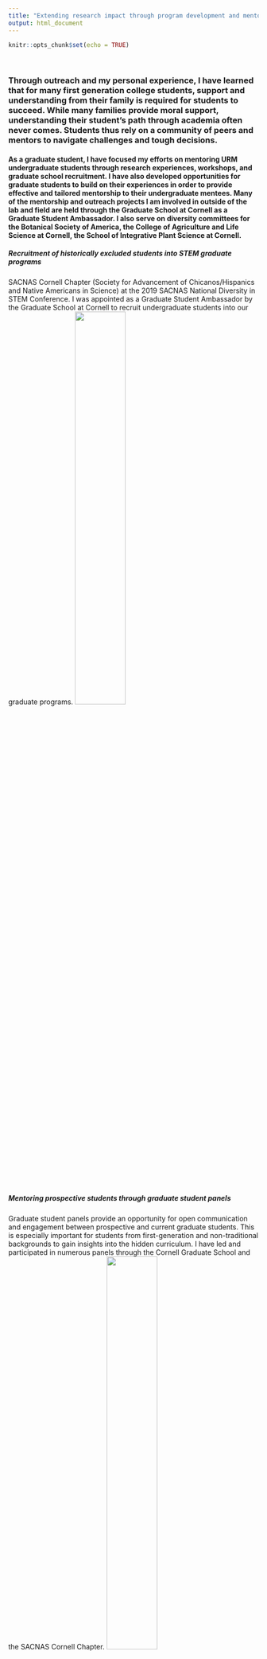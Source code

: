 ```yaml
---
title: "Extending research impact through program development and mentorship"
output: html_document
---
```


```r
knitr::opts_chunk$set(echo = TRUE)
```

<br>

### Through outreach and my personal experience, I have learned that for many first generation college students, support and understanding from their family is required for students to succeed. While many families provide moral support, understanding their student’s path through academia often never comes. Students thus rely on a community of peers and mentors to navigate challenges and tough decisions.

#### As a graduate student, I have focused my efforts on mentoring URM undergraduate students through research experiences, workshops, and graduate school recruitment. I have also developed opportunities for graduate students to build on their experiences in order to provide effective and tailored mentorship to their undergraduate mentees. Many of the mentorship and outreach projects I am involved in outside of the lab and field are held through the Graduate School at Cornell as a Graduate Student Ambassador. I also serve on diversity committees for the Botanical Society of America, the College of Agriculture and Life Science at Cornell, the School of Integrative Plant Science at Cornell.

##### Recruitment of historically excluded students into STEM graduate programs
SACNAS Cornell Chapter (Society for Advancement of Chicanos/Hispanics and Native Americans in Science) at the 2019 SACNAS National Diversity in STEM Conference. I was appointed as a Graduate Student Ambassador by the Graduate School at Cornell to recruit undergraduate students into our graduate programs.
<img src="SACNAS 2019 Graduate Student Ambassadors _for recruitment.jpg" height="45%" width="45%">

##### Mentoring prospective students through graduate student panels
Graduate student panels provide an opportunity for open communication and engagement between prospective and current graduate students. This is especially important for students from first-generation and non-traditional backgrounds to gain insights into the hidden curriculum. I have led and participated in numerous panels through the Cornell Graduate School and the SACNAS Cornell Chapter.
<img src="SACNAS Cornell Chapter 2020 URM GRAD PANEL.png" height="45%" width="45%">

#### I also greatly enjoy engaging children in building hypothesis, expanding their curiosity, and integrating art and science.
> For example, I worked with fellow graduate students at Cornell to develop a virtual plant workshop for [Expanding Your Horizons](https://www.eyh.cornell.edu/virtualEYH/activities.php), which is focuses on engaging girls in junior high to do science and see themselves as scientists. We created a website with a diversity of content on botany that can be accessed here: [Virtual Plant Workshop 2020](https://sites.google.com/cornell.edu/virtualplantworkshop/home?authuser=0)

<img src="EYH_video_screenshot.png" height="85%" width="85%">

> In another year of [Expanding Your Horizons](https://www.eyh.cornell.edu/virtualEYH/activities.php), I helped run a workshop on cellular biology and microscopy through hands-on experiments in the classroom.

<img src="EYH_2019.jpg" height="85%" width="85%">

<br>
